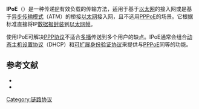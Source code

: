 {{校对翻译|en}}
'''IPoE'''（{{lang-en|Internet Protocol over Ethernet}}）是一种传递[[网际协议|IP]]有效负载的传输方法，适用于基于[[以太网|以太网]]的接入网或是基于[[异步传输模式|异步传输模式]]（ATM）的桥接[[以太网|以太网]]接入网，且不选用[[PPPoE|PPPoE]]的场景。它根据{{IETF RFC|894}}标准直接将IP[[数据报|数据报]][[封裝_(網路)|封装]]到[[以太网帧格式|以太网帧]]。 

使用IPoE可解决[[PPP协议|PPP协议]]不适合[[多播|多播]]传送到多个用户的缺点。IPoE通常会组合[[动态主机设置协议|动态主机设置协议]]（DHCP）和[[扩展认证协议|可扩展身份验证协议]]来提供与[[PPPoE|PPPoE]]同等的功能。 

== 参考文献 ==

* {{Cite web|title=Migration to Ethernet-Based Broadband Aggregation|url=https://www.broadband-forum.org/technical/download/TR-101_Issue-2.pdf|date=July 2011|publisher=[[Broadband_Forum|Broadband Forum]]|accessdate=2020-09-19|archive-date=2020-05-08|archive-url=https://web.archive.org/web/20200508030442/https://www.broadband-forum.org/technical/download/TR-101_Issue-2.pdf|dead-url=no}}
* {{Cite web|title=Understanding PPPoE and DHCP|url=http://www.dslreports.com/r0/download/1468367~39a604b7c30141db72e55620ebf95879/Understanding%20PPPoE%20and%20DHCP_200187.pdf|author=Marc Bernstein|date=May 2006|publisher=[[Juniper_Networks|Juniper Networks]]|accessdate=2020-09-19|archive-date=2019-07-12|archive-url=https://web.archive.org/web/20190712174434/http://www.dslreports.com/r0/download/1468367~39a604b7c30141db72e55620ebf95879/Understanding%20PPPoE%20and%20DHCP_200187.pdf|dead-url=no}}

[[Category:链路协议|Category:链路协议]]
{{网络小作品}}